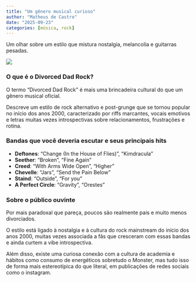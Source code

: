 ```yaml
---
title: "Um gênero musical curioso"
author: "Matheus de Castro"
date: "2025-09-23"
categories: [música, rock]
---
```


Um olhar sobre um estilo que mistura nostalgia, melancolia e guitarras pesadas.

![](thumbnail.png)

### O que é o Divorced Dad Rock?

O termo “Divorced Dad Rock” é mais uma brincadeira cultural do que um gênero musical oficial.

Descreve um estilo de rock alternativo e post-grunge que se tornou popular no início dos anos 2000, caracterizado por riffs marcantes, vocais emotivos e letras muitas vezes introspectivas sobre relacionamentos, frustrações e rotina.  

### Bandas que você deveria escutar e seus principais hits

- **Deftones**: “Change (In the House of Flies)”, “Kimdracula”  
- **Seether**: “Broken”, “Fine Again”  
- **Creed**: “With Arms Wide Open”, “Higher”  
- **Chevelle**: “Jars”, "Send the Pain Below"  
- **Staind**: “Outside”, “For you”  
- **A Perfect Circle**: “Gravity”, “Orestes”  

### Sobre o público ouvinte

Por mais paradoxal que pareça, poucos são realmente pais e muito menos divorciados.  

O estilo está ligado à nostalgia e à cultura do rock mainstream do início dos anos 2000, muitas vezes associada a fãs que cresceram com essas bandas e ainda curtem a vibe introspectiva.  

Além disso, existe uma curiosa conexão com a cultura de academia e hábitos como consumo de energéticos sobretudo o Monster, mas tudo isso de forma mais estereotípica do que literal, em publicações de redes sociais como o instagram.


